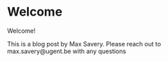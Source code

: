 # Welcome {.unnumbered}

Welcome! 

This is a blog post by Max Savery. Please reach out to max.savery@ugent.be with any questions